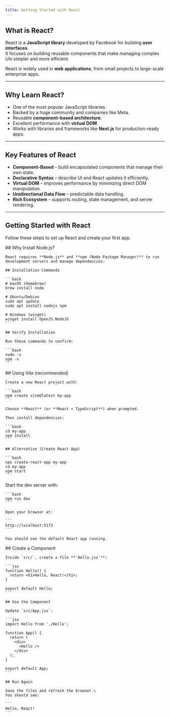 ```yaml
---
title: Getting Started with React
---
```


## What is React?

React is a **JavaScript library** developed by Facebook for building **user interfaces**.\
It focuses on building reusable components that make managing complex UIs simpler and more efficient.

React is widely used in **web applications**, from small projects to large-scale enterprise apps.

***

## Why Learn React?

* One of the most popular JavaScript libraries.
* Backed by a huge community and companies like Meta.
* Reusable **component-based architecture**.
* Excellent performance with **virtual DOM**.
* Works with libraries and frameworks like **Next.js** for production-ready apps.

***

## Key Features of React

* **Component-Based** – build encapsulated components that manage their own state.
* **Declarative Syntax** – describe UI and React updates it efficiently.
* **Virtual DOM** – improves performance by minimizing direct DOM manipulation.
* **Unidirectional Data Flow** – predictable data handling.
* **Rich Ecosystem** – supports routing, state management, and server rendering.

***

## Getting Started with React

Follow these steps to set up React and create your first app.

<Steps>
  <Step title="Install Node.js">
    ## Why Install Node.js?

    React requires **Node.js** and **npm (Node Package Manager)** to run development servers and manage dependencies.

    ## Installation Commands

    ```bash
    # macOS (Homebrew)
    brew install node

    # Ubuntu/Debian
    sudo apt update
    sudo apt install nodejs npm

    # Windows (winget)
    winget install OpenJS.NodeJS
    ```

    ## Verify Installation

    Run these commands to confirm:

    ```bash
    node -v
    npm -v
    ```
  </Step>

  <Step title="Create a React App">
    ## Using Vite (recommended)

    Create a new React project with:

    ```bash
    npm create vite@latest my-app
    ```

    Choose **React** (or **React + TypeScript**) when prompted.

    Then install dependencies:

    ```bash
    cd my-app
    npm install
    ```

    ## Alternative (Create React App)

    ```bash
    npx create-react-app my-app
    cd my-app
    npm start
    ```
  </Step>

  <Step title="Run the Development Server">
    Start the dev server with:

    ```bash
    npm run dev
    ```

    Open your browser at:

    ```
    http://localhost:5173
    ```

    You should see the default React app running.
  </Step>

  <Step title="Write Your First Component">
    ## Create a Component

    Inside `src/`, create a file **`Hello.jsx`**:

    ```jsx
    function Hello() {
      return <h1>Hello, React!</h1>;
    }

    export default Hello;
    ```

    ## Use the Component

    Update `src/App.jsx`:

    ```jsx
    import Hello from './Hello';

    function App() {
      return (
        <div>
          <Hello />
        </div>
      );
    }

    export default App;
    ```

    ## Run Again

    Save the files and refresh the browser.\
    You should see:

    ```
    Hello, React!
    ```
  </Step>
</Steps>
